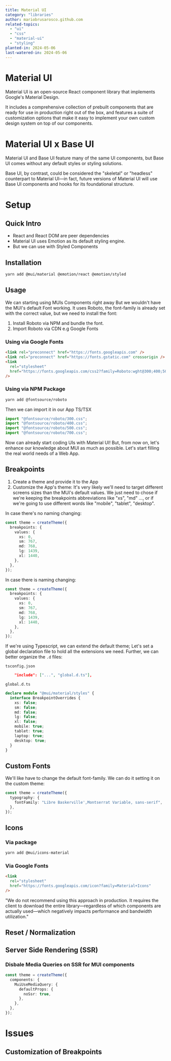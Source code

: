 ```yaml
---
title: Material UI
category: "libraries"
author: mariobrusarosco.github.com
related-topics:
  - "ui"
  - "css"
  - "material-ui"
  - "styling"
planted-in: 2024-05-06
last-watered-in: 2024-05-06
---
```


# Material UI

<Quote>
Material UI is an open-source React component library that implements Google's Material Design.

It includes a comprehensive collection of prebuilt components that are ready for use in production right out of the box, and features a suite of customization options that make it easy to implement your own custom design system on top of our components.

</Quote>

# Material UI x Base UI

<Quote>
Material UI and Base UI feature many of the same UI components, but Base UI comes without any default styles or styling solutions.

Base UI, by contrast, could be considered the "skeletal" or "headless" counterpart to Material UI—in fact, future versions of Material UI will use Base UI components and hooks for its foundational structure.

</Quote>

# Setup

## Quick Intro

- React and React DOM are peer dependencies
- Material UI uses Emotion as its default styling engine.
- But we can use with Styled Components

## Installation

```bash
yarn add @mui/material @emotion/react @emotion/styled
```

## Usage

We can starting using MUIs Components right away
But we wouldn't have the MUI's default Font working. It uses Roboto, the font-family is already set with the correct value, but we need to install the font:

1. Install Roboto via NPM and bundle the font.
2. Import Roboto via CDN e.g Google Fonts

### Using via Google Fonts

```html
<link rel="preconnect" href="https://fonts.googleapis.com" />
<link rel="preconnect" href="https://fonts.gstatic.com" crossorigin />
<link
  rel="stylesheet"
  href="https://fonts.googleapis.com/css2?family=Roboto:wght@300;400;500;700&display=swap"
/>
```

### Using via NPM Package

```bash
yarn add @fontsource/roboto
```

Then we can import it in our App TS/TSX

```jsx
import "@fontsource/roboto/300.css";
import "@fontsource/roboto/400.css";
import "@fontsource/roboto/500.css";
import "@fontsource/roboto/700.css";
```

Now can already start coding UIs with Material UI!
But, from now on, let's enhance our knowledge about MUI as much as possible. Let's start filling the real world needs of a Web App.

## Breakpoints

1. Create a theme and provide it to the App
2. Customize the App's theme:
   It's very likely we'll need to target different screens sizes than the MUI's default values. We just need to chose if we're keeping the breakpoints abbreviations like "xs", "md" ..., or if we're going to use different words like "mobile", "tablet", "desktop".

In case there's no naming changing:

```ts
const theme = createTheme({
  breakpoints: {
    values: {
      xs: 0,
      sm: 767,
      md: 768,
      lg: 1439,
      xl: 1440,
    },
  },
});
```

In case there is naming changing:

```ts
const theme = createTheme({
  breakpoints: {
    values: {
      xs: 0,
      sm: 767,
      md: 768,
      lg: 1439,
      xl: 1440,
    },
  },
});
```

If we're using Typescript, we can extend the default theme; Let's set a global declaration file to hold all the extensions we need. Further, we can better organize the `.d` files:

`tsconfig.json`

```json
	"include": ["...", "global.d.ts"],
```

`global.d.ts`

```ts
declare module "@mui/material/styles" {
  interface BreakpointOverrides {
    xs: false;
    sm: false;
    md: false;
    lg: false;
    xl: false;
    mobile: true;
    tablet: true;
    laptop: true;
    desktop: true;
  }
}
```

## Custom Fonts

We'll like have to change the default font-family. We can do it setting it on the custom theme:

```ts
const theme = createTheme({
  typography: {
    fontFamily: "Libre Baskerville',Montserrat Variable, sans-serif",
  },
});
```

## Icons

### Via package

```bash
yarn add @mui/icons-material
```

### Via Google Fonts

```html
<link
  rel="stylesheet"
  href="https://fonts.googleapis.com/icon?family=Material+Icons"
/>
```

<Quote>
  "We do not recommend using this approach in production. It requires the client
  to download the entire library—regardless of which components are actually
  used—which negatively impacts performance and bandwidth utilization."
</Quote>

## Reset / Normalization

## Server Side Rendering (SSR)

### Disbale Media Queries on SSR for MUI components

```ts
const theme = createTheme({
  components: {
    MuiUseMediaQuery: {
      defaultProps: {
        noSsr: true,
      },
    },
  },
});
```

# Issues

## Customization of Breakpoints
